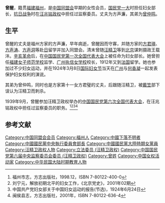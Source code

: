 '''曾醒'''{{BD|1882年||1954年||CatIDx=Z曾}}，籍贯[[福建|福建]][[福州|福州]]，是[[中国同盟会|中国同盟会]]早期的女性会员，[[国民党一大|国民党一大]]时担任妇女部长，[[抗日战争|抗日战争]]时在[[汪兆铭政权|汪兆铭政权]]中担任过监察委员。丈夫为方声濂，其弟为[[曾仲鸣|曾仲鸣]]。

==生平==
曾醒的丈夫是福州方家的方声濂，早年病逝，曾醒因而守寡，并随方家的[[方君瑛|方君瑛]]、[[方声涛|方声涛]]、[[方声洞|方声洞]]等赴[[日本|日]]留学并加入同盟会。清末曾随[[汪精卫|汪精卫]]等到[[北京|北京]]谋刺摄政王载沣。[[辛亥革命|辛亥革命]]后，在[[中国国民党第一次全国代表大会|中国国民党第一次全国代表大会]]上被任命为妇女部长。她曾担任[[福建女子师范学校|福建女子师范学校]]监学、[[广州市执信中学|广州执信女学校]]校长，1912年又到[[法国|法国]]留学。她也参加过不少妇女运动，并在1924年3月8日[[国际妇女节|国际妇女节]]当天在[[广州|广州]]与[[何香凝|何香凝]]一起发表保护妇女权利的演说。

其弟为曾仲鸣，同时也是方家第十一女方君璧的丈夫，后跟随汪精卫，被[[戴笠|戴笠]]部下误认为汪精卫而刺杀。

1939年9月，曾醒参加汪精卫政权举办的[[中国国民党第六次全国代表大会_(汪精卫政权)|中国国民党第六次全国代表大会]]，在汪兆铭政权中担任过监察委员的职务。<ref name="福州市志">福州市志，方志出版社，1998.12，ISBN 7-80122-400-0</ref><ref name="解放初期北平的妇女工作">刘宁元，解放初期北平的妇女工作，《北京党史》，2001年02期</ref><ref name="中国共产党妇女部关于中国妇女运动的报告(节选)">中国共产党妇女部关于中国妇女运动的报告(节选)，1924年6月24日</ref><ref name="闽侯县志">闽侯县志，方志出版社，2001年，ISBN 7-80122-636-4</ref>

==参考文献==
<references />


{{广州市执信中学}}

{{DEFAULTSORT:Z}}
[[Category:中国同盟会会员|Category:中国同盟会会员]]
[[Category:福州人|Category:福州人]]
[[Category:中國下落不明者|Category:中國下落不明者]]
[[Category:中國國民黨中央執行委員會部長|Category:中國國民黨中央執行委員會部長]]
[[Category:中國國民黨大陸時期女黨員|Category:中國國民黨大陸時期女黨員]]
[[Category:汪精卫政权人物|Category:汪精卫政权人物]]
[[Category:立法委员_(汪精卫政权)|Category:立法委员 (汪精卫政权)]]
[[Category:中国国民党第六届中央监察委员会委员_(汪精卫政权)|Category:中国国民党第六届中央监察委员会委员 (汪精卫政权)]]
[[Category:曾姓|Category:曾姓]]
[[Category:中国女权活动家|Category:中国女权活动家]]
[[Category:中华民国大陆时期教育人物|Category:中华民国大陆时期教育人物]]